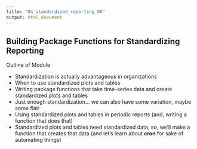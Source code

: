 ```yaml
---
title: "04_standardized_reporting_00"
output: html_document
---
```


## Building Package Functions for Standardizing Reporting

Outline of Module

- Standardization is actually advantageous in organizations
- When to use standardized plots and tables
- Writing package functions that take time-series data and create standardized plots and tables
- Just enough standardization... we can also have some variation, maybe some flair
- Using standardized plots and tables in periodic reports (and, writing a function that does that)
- Standardized plots and tables need standardized data, so, we'll make a function that creates that data (and let's learn about **cron** for sake of automating things)
